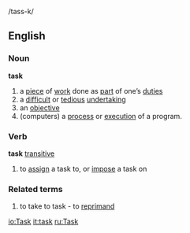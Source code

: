/tass-k/

==English==
===Noun===
'''task'''
# a [[piece]] of [[work]] done as [[part]] of one’s [[duty|duties]]
# a [[difficult]] or [[tedious]] [[undertaking]]
# an [[objective]]
# (computers) a [[process]] or [[execution]] of a program.

===Verb===
'''task''' [[transitive]]
# to [[assign]] a task to, or [[impose]] a task on
===Related terms===
# to take to task - to [[reprimand]]

[[io:Task]]
[[it:task]]
[[ru:Task]]